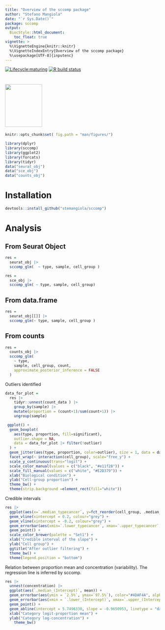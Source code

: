 ```yaml
---
title: "Overview of the sccomp package"
author: "Stefano Mangiola"
date: "`r Sys.Date()`"
package: sccomp
output:
  BiocStyle::html_document:
    toc_float: true
vignette: >
  %\VignetteEngine{knitr::knitr}
  %\VignetteIndexEntry{Overview of the sccomp package}
  %\usepackage[UTF-8]{inputenc}
---
```


<!-- badges: start -->
[![Lifecycle:maturing](https://img.shields.io/badge/lifecycle-maturing-blue.svg)](https://www.tidyverse.org/lifecycle/#maturing) [![R build status](https://github.com/stemangiola/tidyseurat/workflows/R-CMD-check/badge.svg)](https://github.com/stemangiola/tidyseurat/actions/)
<!-- badges: end -->

#  <img src="inst/logo-01.png" height="139px" width="120px" />

```r
knitr::opts_chunk$set( fig.path = "man/figures/")
```

```r
library(dplyr)
library(sccomp)
library(ggplot2)
library(forcats)
library(tidyr)
data("seurat_obj")
data("sce_obj")
data("counts_obj")
```

# Installation

```r
devtools::install_github("stemangiola/sccomp")
```

# Analysis

## From Seurat Object

```r

res =
  seurat_obj |>
  sccomp_glm(  ~ type, sample, cell_group )

```

```r
res =
  sce_obj |>
  sccomp_glm( ~ type, sample, cell_group)

```

## From data.frame 

```r

res =
  seurat_obj[[]] |>
  sccomp_glm(~ type, sample, cell_group )

```

## From counts

```r

res =
  counts_obj |>
  sccomp_glm( 
    ~ type, 
    sample, cell_group, count, 
    approximate_posterior_inference = FALSE
  )

```


Outliers identified

```r

data_for_plot = 
  res |> 
    tidyr::unnest(count_data ) |>
    group_by(sample) |>
    mutate(proportion = (count+1)/sum(count+1)) |>
    ungroup(sample) 

 ggplot() +
  geom_boxplot(
    aes(type, proportion, fill=significant),
    outlier.shape = NA, 
    data = data_for_plot |> filter(!outlier)
  ) + 
  geom_jitter(aes(type, proportion, color=outlier), size = 1, data = data_for_plot) + 
  facet_wrap(~ interaction(cell_group), scale="free_y") +
  scale_y_continuous(trans="logit") +
  scale_color_manual(values = c("black", "#e11f28")) +
  scale_fill_manual(values = c("white", "#E2D379")) +
  xlab("Biological condition") + 
  ylab("Cell-group proportion") + 
  theme_bw() +
  theme(strip.background =element_rect(fill="white"))
```

Credible intervals

```r
res |>
  ggplot(aes(x=`.median_typecancer`, y=fct_reorder(cell_group, .median_typecancer))) +
  geom_vline(xintercept = 0.2, colour="grey") +
  geom_vline(xintercept = -0.2, colour="grey") +
  geom_errorbar(aes(xmin=`.lower_typecancer`, xmax=`.upper_typecancer`, color=significant)) +
  geom_point() +
  scale_color_brewer(palette = "Set1") +
  xlab("Credible interval of the slope") +
  ylab("Cell group") +
  ggtitle("After outlier filtering") +
  theme_bw() +
  theme(legend.position = "bottom")
```

Relation between proportion mean and concentration (variability). The regression line is inferred by sccomp.

```r
res |> 
  unnest(concentration) |> 
  ggplot(aes(`.median_(Intercept)`, mean)) + 
  geom_errorbar(aes(ymin = `2.5%`, ymax=`97.5%`), color="#4DAF4A", alpha = 0.4) +
  geom_errorbar(aes(xmin = `.lower_(Intercept)`, xmax=`.upper_(Intercept)`), color="#4DAF4A", alpha = 0.4) +
  geom_point() +
  geom_abline(intercept = 5.7496330, slope = -0.9650953, linetype = "dashed", color="grey") +
  xlab("Category logit-proportion mean") +
  ylab("Category log-concentration") +
    theme_bw() 
```


